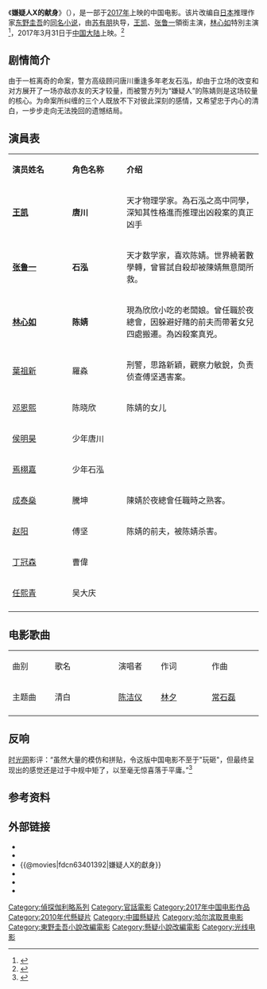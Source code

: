 {{Infobox Film
| name           = 嫌疑人X的献身
| original_name  = The Devotion of Suspect X
| image          = The Devotion of Suspect X 2017.jpg
| image_size     =
| caption        =
| based_on       = {{based on|[[嫌疑犯X的獻身|嫌疑犯X的獻身]]|[[東野圭吾|東野圭吾]]}}
| 監製           = 
| 製片           = 黄志明
| 導演           = [[苏有朋|苏有朋]]
| 編劇           = 许佳鹏<br>李佳颖<br>黄海<br>苌江<br>王潮<br>迟海
| 主演           = [[王凯_(大陆演员)|王凯]]<br>[[张鲁一|张鲁一]]<br>[[林心如|林心如]]
| 攝影           = 
| 剪輯           =
| 配樂           = [[大岛满|大岛满]]
| 製片商         = [[光线影业|光线影业]]<br>深圳中汇影视文化传播股份有限公司<br>北京梦工场投资管理有限公司<br>霍尔果斯青春光线影业有限公司
| 發行商         = [[光线影业|光线影业]]<br>霍尔果斯青春光线影业有限公司
| 產地           = {{中國大陸電影產地}}
| 片长           = 112分钟
| 上映日期       = 2017年3月31日（中国）
| 語言           = [[汉语普通话|汉语普通话]]
}}
《'''嫌疑人X的献身'''》（{{lang-en|'''''The Devotion of Suspect X'''''}}），是一部于[[2017年电影列表|2017年]]上映的中国电影。该片改编自[[日本|日本]]推理作家[[东野圭吾|东野圭吾]]的[[嫌疑犯X的獻身|同名小说]]，由[[苏有朋|苏有朋]]执导，[[王凯_(大陆演员)|王凯]]、[[张鲁一|张鲁一]]領銜主演，[[林心如|林心如]]特別主演<ref>{{Cite web |url=http://news.mtime.com/2017/02/20/1566514.html |title=林心如出演《嫌疑人X的献身》女主角 海报曝光 素颜出镜与苏有朋时隔13年再合作 |access-date=2017-02-27 |archive-date=2020-08-21 |archive-url=https://web.archive.org/web/20200821085341/http://news.mtime.com/2017/02/20/1566514.html |dead-url=no }}</ref>，2017年3月31日于[[中国大陆|中国大陆]]上映。<ref>{{Cite web |url=http://ent.xinmin.cn/2017/02/22/30856990.html |title=《嫌疑人X的献身》定档愚人节 苏有朋为你讲述一个悬疑的故事 |access-date=2017-02-27 |archive-url=https://web.archive.org/web/20170302200853/http://ent.xinmin.cn/2017/02/22/30856990.html |archive-date=2017-03-02 |dead-url=yes }}</ref>

== 剧情简介 ==
由于一桩离奇的命案，警方高级顾问唐川重逢多年老友石泓，却由于立场的改变和对方展开了一场亦敌亦友的天才较量，而被警方列为“嫌疑人”的陈婧则是这场较量的核心。为命案所纠缠的三个人既放不下对彼此深刻的感情，又希望忠于内心的清白，一步步走向无法挽回的遗憾结局。

== 演員表 ==
{|class="wikitable" width="60%"
|- style="background:#AFC7BA; color:snow" align=center
|style="width:22%"|'''演员姓名'''||style="width:20%"|'''角色名称'''||style="width:50%"|'''介绍'''
|-
|'''[[王凯_(大陆演员)|王凯]]'''||'''唐川'''||天才物理学家。為石泓之高中同學，深知其性格進而推理出凶殺案的真正凶手
|- 
|'''[[张鲁一|张鲁一]]'''||'''石泓'''||天才数学家，喜欢陈婧。世界繞著數學轉，曾嘗試自殺却被陳婧無意間所救。
|- 
|'''[[林心如|林心如]]'''||'''陈婧'''|| 現為欣欣小吃的老闆娘。曾任職於夜總會，因躲避好賭的前夫而帶著女兒四處搬遷。為凶殺案真兇。
|- 
|[[葉祖新|葉祖新]]||羅淼||刑警，思路新穎，觀察力敏銳，负责侦查傅坚遇害案。
|- 
|[[邓恩熙|邓恩熙]]||陈晓欣||陈婧的女儿
|- 
|[[侯明昊|侯明昊]]||少年唐川||
|- 
|[[焉栩嘉|焉栩嘉]]||少年石泓||
|- 
|[[成泰燊|成泰燊]]||騰坤||陳婧於夜總會任職時之熟客。
|- 
|[[赵阳_(演员)|赵阳]]||傅坚||陈婧的前夫，被陈婧杀害。
|- 
|[[丁冠森|丁冠森]]||曹偉||
|- 
|[[任熙青|任熙青]]||吴大庆||
|- 
|}

== 电影歌曲 ==
{|class="wikitable" style="width:80%;text-align:center"
|- style="background:green;font-weight:bold;color:snow"
|style="width:10%"|曲别||style="width:15%"|歌名||style="width:10%"|演唱者||style="width:12%"|作词||style="width:12%"|作曲
|-
|主题曲|| 清白 ||[[陈洁仪|陈洁仪]]||[[林夕|林夕]]||[[常石磊|常石磊]]
|-
|}
== 反响 ==
[[时光网|时光网]]影评：“虽然大量的模仿和拼贴，令这版中国电影不至于"玩砸"，但最终呈现出的感觉还是过于中规中矩了，以至毫无惊喜落于平庸。”<ref >{{cite web |url=http://news.mtime.com/2017/04/04/1567901.html |language= |title=没能"呕出灵魂"的中国"嫌疑人" |publisher=Mtime时光网 |date=2017-04-04 |accessdate= |archive-date=2020-10-30 |archive-url=https://web.archive.org/web/20201030171629/http://news.mtime.com/2017/04/04/1567901.html |dead-url=no }}</ref>

== 参考资料 ==
{{reflist}}

== 外部链接 ==
*{{Weibo|5746403567|嫌疑人X的献身}}
*{{imdb title|5516464|嫌疑人X的獻身}}
*{{@movies|fdcn63401392|嫌疑人X的獻身}}
*{{hkmdb title|19215|嫌疑人X的獻身}}
*{{Mtime|229559|嫌疑人X的獻身}}
*{{douban|title=嫌疑人X的獻身}}

{{東野圭吾}}

{{DEFAULTSORT:Xianyifan X de Xianshen}}

[[Category:偵探伽利略系列|Category:偵探伽利略系列]]
[[Category:官話電影|Category:官話電影]]
[[Category:2017年中国电影作品|Category:2017年中国电影作品]]
[[Category:2010年代懸疑片|Category:2010年代懸疑片]]
[[Category:中國懸疑片|Category:中國懸疑片]]
[[Category:哈尔滨取景电影|Category:哈尔滨取景电影]]
[[Category:東野圭吾小說改編電影|Category:東野圭吾小說改編電影]]
[[Category:懸疑小說改編電影|Category:懸疑小說改編電影]]
[[Category:光线电影|Category:光线电影]]